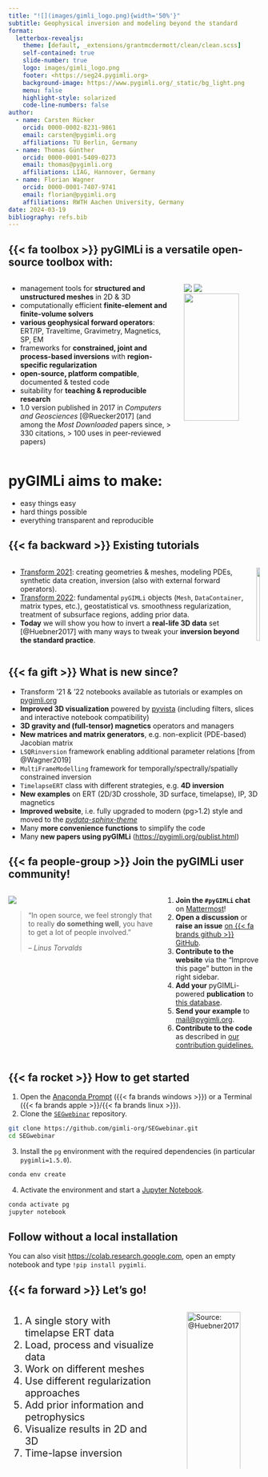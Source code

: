 ```yaml
---
title: "![](images/gimli_logo.png){width='50%'}"
subtitle: Geophysical inversion and modeling beyond the standard
format:
  letterbox-revealjs:
    theme: [default, _extensions/grantmcdermott/clean/clean.scss]
    self-contained: true
    slide-number: true
    logo: images/gimli_logo.png
    footer: <https://seg24.pygimli.org>
    background-image: https://www.pygimli.org/_static/bg_light.png
    menu: false
    highlight-style: solarized
    code-line-numbers: false
author:
  - name: Carsten Rücker
    orcid: 0000-0002-8231-9861
    email: carsten@pygimli.org
    affiliations: TU Berlin, Germany
  - name: Thomas Günther
    orcid: 0000-0001-5409-0273
    email: thomas@pygimli.org
    affiliations: LIAG, Hannover, Germany
  - name: Florian Wagner
    orcid: 0000-0001-7407-9741
    email: florian@pygimli.org
    affiliations: RWTH Aachen University, Germany
date: 2024-03-19
bibliography: refs.bib
---
```


## {{< fa toolbox >}} py**GIMLi** is a versatile open-source toolbox with:
::: {.columns}
::: {.column width="65%" .incremental}
- management tools for **structured and unstructured meshes** in 2D & 3D
- computationally efficient **finite-element and finite-volume solvers**
- **various geophysical forward operators**: ERT/IP, Traveltime, Gravimetry, Magnetics, SP, EM
- frameworks for **constrained, joint and
process-based inversions** with **region-specific regularization**
- **open-source, platform compatible**, documented & tested code
- suitability for **teaching & reproducible research**
- 1.0 version published in 2017 in *Computers and Geosciences* [@Ruecker2017] [(and among the *Most Downloaded* papers since, > 330 citations, > 100 uses in peer-reviewed papers)]{.muted}
:::
::: {.column width="30%"}
::: {.r-stack}
![](images/seismics.png)
![](images/3d_darcy.png)
![](images/global.png){width="85%"}
:::
:::
:::

# pyGIMLi aims to make:
- easy things easy
- hard things possible
- everything transparent and reproducible

## {{< fa backward >}} Existing tutorials

::: {.columns}
::: {.column .incremental}
- [Transform 2021](http://transform21.pygimli.org):   creating geometries & meshes, modeling PDEs,  synthetic data creation, inversion (also with external forward operators).
- [Transform 2022](http://transform22.pygimli.org):  fundamental `pyGIMLi` objects (`Mesh`, `DataContainer`, matrix types, etc.), geostatistical vs. smoothness regularization, treatment of subsurface regions, adding prior data.
- **Today** we will show you how to invert a **real-life 3D data** set [@Huebner2017] with many ways to tweak your **inversion beyond the standard practice**.
:::
::: {.column}
![](images/youtube.jpg){width=90%}
:::
:::

## {{< fa gift >}} What is new since?

::: {.incremental}
- Transform '21 & '22 notebooks available as tutorials or examples on [pygimli.org](https://pygimli.org)
- **Improved 3D visualization** powered by [pyvista](https://pyvista.org) (including filters, slices and interactive notebook compatibility)
- **3D gravity and (full-tensor) magnetics** operators and managers
- **New matrices and matrix generators**, e.g. non-explicit (PDE-based) Jacobian matrix
- `LSQRinversion` framework enabling additional parameter relations [from @Wagner2019]
- `MultiFrameModelling` framework for temporally/spectrally/spatially constrained inversion
- `TimelapseERT` class with different strategies, e.g. **4D inversion**
- **New examples** on ERT (2D/3D crosshole, 3D surface, timelapse), IP, 3D magnetics
- **Improved website**, i.e. fully upgraded to modern (pg>1.2) style and moved to the [*pydata-sphinx-theme*](https://pydata-sphinx-theme.readthedocs.io/en/stable/)
- Many **more convenience functions** to simplify the code
- Many **new papers using pyGIMLi** (<https://pygimli.org/publist.html>)
:::


## {{< fa people-group >}} Join the pyGIMLi user community!

::: {.columns}
::: {.column width="60%"}
![](images/laptops.JPG)

> "In open source, we feel strongly that to really **do something well**, you have to get a lot of people involved."
>
> *– Linus Torvalds*
:::

::: {.column width="40%" .incremental}
1. **Join the `#pyGIMLi` chat** on [Mattermost](https://softwareunderground.org/mattermost)!
2. **Open a discussion** or **raise an issue** [on {{< fa brands github >}} GitHub](https://github.com/gimli-org/gimli).
3. **Contribute to the website** via the "Improve this page" button in the right sidebar.
4. **Add your** pyGIMLi-powered **publication** to [this database](https://github.com/gimli-org/gimli/blob/dev/doc/gimliuses.bib).
5. **Send your example** to [mail@pygimli.org](mailto:mail@pygimli.org).
6. **Contribute to the code** as described in [our contribution guidelines.](https://pygimli.org/contrib.html)
:::
:::

## {{< fa rocket >}} How to get started

1. Open the [Anaconda Prompt](https://docs.anaconda.com/free/anaconda/install/) ({{< fa brands windows >}}) or a Terminal ({{< fa brands apple >}}/{{< fa brands linux >}}).
2. Clone the [`SEGwebinar`](https://seg24.pygimli.org) repository.

``` bash
git clone https://github.com/gimli-org/SEGwebinar.git
cd SEGwebinar
```
3. Install the `pg` environment with the required dependencies (in particular `pygimli=1.5.0`).

``` bash
conda env create
````

4. Activate the environment and start a [Jupyter Notebook](https://jupyter.org).

``` bash
conda activate pg
jupyter notebook
```

::: {.callout-tip}
## Follow without a local installation
You can also visit <https://colab.research.google.com>, open an empty notebook and type `!pip install pygimli`.
:::

## {{< fa forward >}} Let's go!
::: {.columns}
::: {.column width="50%" style="font-size: 140%;" .incremental}

1. A single story with timelapse ERT data
2. Load, process and visualize data
3. Work on different meshes
4. Use different regularization approaches
5. Add prior information and petrophysics
6. Visualize results in 2D and 3D
7. Time-lapse inversion
:::
::: {.column width="50%"}
![*Source:* @Huebner2017](images/survey.png){width="100%"}
:::
:::

::: {#refs}
:::
